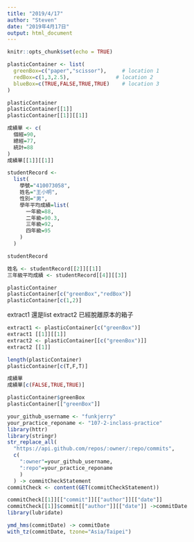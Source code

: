 ```yaml
---
title: "2019/4/17"
author: "Steven"
date: "2019年4月17日"
output: html_document
---
```


```r
knitr::opts_chunk$set(echo = TRUE)
```

```r
plasticContainer <- list(
  greenBox=c("paper","scissor"),     # location 1
  redBox=c(1,3,2.5),               # location 2
  blueBox=c(TRUE,FALSE,TRUE,TRUE)    # location 3
)
```

```r
plasticContainer
plasticContainer[[1]]
plasticContainer[[1]][[1]]
```

```r
成績單 <- c(
  個經=90,
  總經=77,
  統計=88
)
成績單[[1]][[1]]
```

```r
studentRecord <-
  list(
    學號="410073058",
    姓名="王小明",
    性別="男",
    學年平均成績=list(
      一年級=88,
      二年級=90.3,
      三年級=92,
      四年級=95
    )
  )

studentRecord
```

```r
姓名 <- studentRecord[[2]][[1]]
三年級平均成績 <- studentRecord[[4]][[3]]
```

```r
plasticContainer
plasticContainer[c("greenBox","redBox")] 
plasticContainer[c(1,2)]
```
extract1 還是list
extract2 已經脫離原本的箱子
```r
extract1 <- plasticContainer[c("greenBox")]
extract1 [[1]][[1]]
extract2 <- plasticContainer[[c("greenBox")]]
extract2 [[1]]
```

```r
length(plasticContainer)
plasticContainer[c(T,F,T)]
```
```r
成績單
成績單[c(FALSE,TRUE,TRUE)]
```

```r
plasticContainer$greenBox
plasticContainer[["greenBox"]]
```

```r
your_github_username <- "funkjerry"
your_practice_reponame <- "107-2-inclass-practice"
library(httr)
library(stringr)
str_replace_all(
  "https://api.github.com/repos/:owner/:repo/commits",
  c(
    ":owner"=your_github_username,
    ":repo"=your_practice_reponame
    )
  ) -> commitCheckStatement
commitCheck <- content(GET(commitCheckStatement))
```
```r
commitCheck[[1]][["commit"]][["author"]][["date"]]
commitCheck[[1]]$commit[["author"]][["date"]] ->commitDate
library(lubridate)
```
```r
ymd_hms(commitDate) -> commitDate
with_tz(commitDate, tzone="Asia/Taipei")
```



































